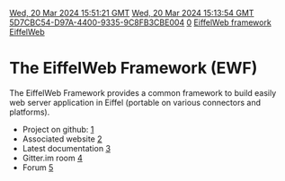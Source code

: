 [[Property:modification_date|Wed, 20 Mar 2024 15:51:21 GMT]]
[[Property:publication_date|Wed, 20 Mar 2024 15:13:54 GMT]]
[[Property:uuid|5D7CBC54-D97A-4400-9335-9C8FB3CBE004]]
[[Property:weight|0]]
[[Property:title|EiffelWeb framework]]
[[Property:link_title|EiffelWeb]]

= The EiffelWeb Framework (EWF) =

The EiffelWeb Framework provides a common framework to build easily web server application in Eiffel (portable on various connectors and platforms).

* Project on github: [https://github.com/EiffelWebFramework/EWF]
* Associated website [http://eiffelweb.projects.eiffel.org/]
* Latest documentation [https://github.com/EiffelWebFramework/EWF/blob/master/docs/workbook/workbook.md]
* Gitter.im room [https://gitter.im/EiffelWebFramework/EWF]
* Forum [https://groups.google.com/forum/#!forum/eiffel-web-framework]
